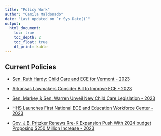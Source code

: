 ```yaml
---
title: "Policy Work"
author: "Camila Maldonado"
date: "Last updated on `r Sys.Date()`"
output:
  html_document:
    toc: true
    toc_depth: 2
    toc_float: true
    df_print: kable
---
```


<!--
Comments in HTML are like this! 
-->



## Current Policies 

* [Sen. Ruth Hardy: Child Care and ECE for Vermont - 2023](https://vtdigger.org/2023/02/09/sen-ruth-hardy-child-care-and-early-childhood-education-for-vermont/)

* [Arkansas Lawmakers Consider Bill to Improve ECE - 2023](https://www.ktbs.com/news/texarkana/arkansas-lawmakers-consider-bill-to-improve-early-childhood-education/article_8ff7b91a-ad6c-11ed-852a-c32624ef966a.html)


* [Sen. Markey & Sen. Warren Unveil New Child Care Legislation - 2023](https://www.markey.senate.gov/news/press-releases/senator-markey-joins-senator-warren-in-unveiling-new-child-care-legislation)


* [HHS Launches First National ECE and Education Workforce Center - 2023](https://www.hhs.gov/about/news/2023/02/02/hhs-launches-first-national-early-care-and-education-workforce-center.html)

* [Gov. J.B. Pritzker Renews Rre-K Expansion Push With 2024 budget Proposing $250 Million Increase - 2023](https://www.markey.senate.gov/news/press-releases/senator-markey-joins-senator-warren-in-unveiling-new-child-care-legislation)





